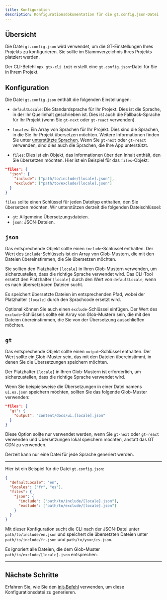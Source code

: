 ```yaml
---
title: Konfiguration
description: Konfigurationsdokumentation für die gt.config.json-Datei
---
```


## Übersicht

Die Datei `gt.config.json` wird verwendet, um die GT-Einstellungen Ihres Projekts zu konfigurieren. Sie sollte im Stammverzeichnis Ihres Projekts platziert werden.

Der CLI-Befehl `npx gtx-cli init` erstellt eine `gt.config.json`-Datei für Sie in Ihrem Projekt.

## Konfiguration

Die Datei `gt.config.json` enthält die folgenden Einstellungen:

- `defaultLocale`: Die Standardsprache für Ihr Projekt. Dies ist die Sprache, in der Ihr Quellinhalt geschrieben ist. Dies ist auch die Fallback-Sprache für Ihr Projekt (wenn Sie `gt-next` oder `gt-react` verwenden).

- `locales`: Ein Array von Sprachen für Ihr Projekt. Dies sind die Sprachen, in die Sie Ihr Projekt übersetzen möchten. Weitere Informationen finden Sie unter [unterstützte Sprachen](/docs/reference/supported-locales).
Wenn Sie `gt-next` oder `gt-react` verwenden, sind dies auch die Sprachen, die Ihre App unterstützt.

- `files`: Dies ist ein Objekt, das Informationen über den Inhalt enthält, den Sie übersetzen möchten.
Hier ist ein Beispiel für das `files`-Objekt:

```json title="gt.config.json"
"files": {
  "json": {
    "include": ["path/to/include/[locale].json"],
    "exclude": ["path/to/exclude/[locale].json"]
  }
}
```

`files` sollte einen Schlüssel für jeden Dateityp enthalten, den Sie übersetzen möchten.
Wir unterstützen derzeit die folgenden Dateischlüssel:

- `gt`: Allgemeine Übersetzungsdateien.
- `json`: JSON-Dateien.

## `json`

Das entsprechende Objekt sollte einen `include`-Schlüssel enthalten. Der Wert des `include`-Schlüssels ist ein Array von Glob-Mustern, die mit den Dateien übereinstimmen, die Sie übersetzen möchten.

Sie sollten den Platzhalter `[locale]` in Ihren Glob-Mustern verwenden, um sicherzustellen, dass die richtige Sprache verwendet wird.
Das CLI-Tool ersetzt den Platzhalter `[locale]` durch den Wert von `defaultLocale`, wenn es nach übersetzbaren Dateien sucht.

Es speichert übersetzte Dateien im entsprechenden Pfad, wobei der Platzhalter `[locale]` durch den Sprachcode ersetzt wird.

Optional können Sie auch einen `exclude`-Schlüssel einfügen. Der Wert des `exclude`-Schlüssels sollte ein Array von Glob-Mustern sein, die mit den Dateien übereinstimmen, die Sie von der Übersetzung ausschließen möchten.

## `gt`

Das entsprechende Objekt sollte einen `output`-Schlüssel enthalten. Der Wert sollte ein Glob-Muster sein, das mit den Dateien übereinstimmt, in denen Sie die Übersetzungen speichern möchten.

Der Platzhalter `[locale]` in Ihren Glob-Mustern ist erforderlich, um sicherzustellen, dass die richtige Sprache verwendet wird.

Wenn Sie beispielsweise die Übersetzungen in einer Datei namens `ui.es.json` speichern möchten, sollten Sie das folgende Glob-Muster verwenden:

```json title="gt.config.json"
"files": {
  "gt": {
    "output": "content/docs/ui.[locale].json"
  }
}
```


<Callout type="info">

Diese Option sollte nur verwendet werden, wenn Sie `gt-next` oder `gt-react` verwenden und Übersetzungen lokal speichern möchten, anstatt das GT CDN zu verwenden.

Derzeit kann nur eine Datei für jede Sprache generiert werden.

</Callout>

---

Hier ist ein Beispiel für die Datei `gt.config.json`:

```json title="gt.config.json"
{
  "defaultLocale": "en",
  "locales": ["fr", "es"],
  "files": {
    "json": {
      "include": ["path/to/include/[locale].json"],
      "exclude": ["path/to/exclude/[locale].json"]
    }
  }
}
```

Mit dieser Konfiguration sucht die CLI nach der JSON-Datei unter `path/to/include/en.json` und speichert die übersetzten Dateien unter `path/to/include/fr.json` und `path/to/your/es.json`.

Es ignoriert alle Dateien, die dem Glob-Muster `path/to/exclude/[locale].json` entsprechen.

---

## Nächste Schritte

Erfahren Sie, wie Sie den [init-Befehl](/docs/cli/init) verwenden, um diese Konfigurationsdatei zu generieren.
